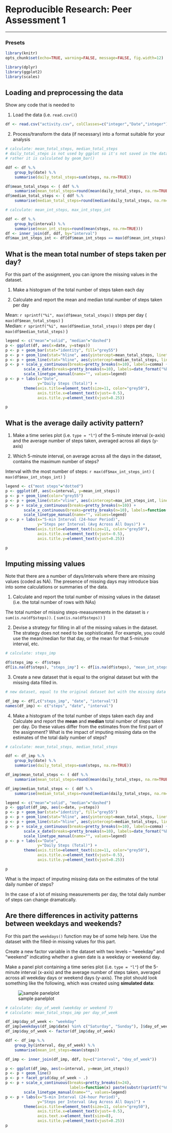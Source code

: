 # Reproducible Research: Peer Assessment 1

---

### Presets ###

```r
library(knitr)
opts_chunk$set(echo=TRUE, warning=FALSE, message=FALSE, fig.width=12)
```

```r
library(dplyr)
library(ggplot2)
library(scales)
```


## Loading and preprocessing the data

Show any code that is needed to

1. Load the data (i.e. ```read.csv()```)

```r
df <- read.csv("activity.csv", colClasses=c("integer","Date","integer"))
```

2. Process/transform the data (if necessary) into a format suitable for your analysis

```r
# calculate: mean_total_steps, median_total_steps
# daily_total_steps is not used by ggplot so it's not saved in the data frame
# rather it is calculated by geom_bar()

ddf <- df %.%
    group_by(date) %.%
    summarise(daily_total_steps=sum(steps, na.rm=TRUE))

df$mean_total_steps <- ( ddf %.%
    summarise(mean_total_steps=round(mean(daily_total_steps, na.rm=TRUE))) )$mean_total_steps
df$median_total_steps <- ( ddf %.%
    summarise(median_total_steps=round(median(daily_total_steps, na.rm=TRUE))) )$median_total_steps

# calculate: mean_int_steps, max_int_steps_int

ddf <- df %.%
    group_by(interval) %.%
    summarise(mean_int_steps=round(mean(steps, na.rm=TRUE)))
df <- inner_join(df, ddf, by="interval")
df$max_int_steps_int <- df[df$mean_int_steps == max(df$mean_int_steps), "interval"][1]
```

## What is the mean total number of steps taken per day?

For this part of the assignment, you can ignore the missing values in the dataset.

1. Make a histogram of the total number of steps taken each day

2. Calculate and report the mean and median total number of steps taken per day

Mean: `r sprintf("%i", max(df$mean_total_steps))` steps per day ( ```max(df$mean_total_steps)``` )  
Median: `r sprintf("%i", max(df$median_total_steps))` steps per day ( ```max(df$median_total_steps)``` )

```r

legend <- c("mean"="solid", "median"="dashed")
p <- ggplot(df, aes(x=date, y=steps))
p <- p + geom_bar(stat="identity", fill="grey55")
p <- p + geom_line(stat="hline", aes(yintercept=mean_total_steps, linetype="mean"))
p <- p + geom_line(stat="hline", aes(yintercept=median_total_steps, linetype="median"))
p <- p + scale_y_continuous(breaks=pretty_breaks(n=10), labels=comma) +
        scale_x_date(breaks=pretty_breaks(n=10), labels=date_format("%b-%d")) +
        scale_linetype_manual(name="", values=legend)
p <- p + labs(x="Date", 
              y="Daily Steps (Total)") +
        theme(axis.title=element_text(size=11, color="grey50"), 
              axis.title.x=element_text(vjust=-0.5),
              axis.title.y=element_text(vjust=0.25))

p
```

## What is the average daily activity pattern?

1. Make a time series plot (i.e. `type = "l"`) of the 5-minute interval (x-axis) 
and the average number of steps taken, averaged across all days (y-axis)

2. Which 5-minute interval, on average across all the days in the dataset, 
contains the maximum number of steps?

Interval with the most number of steps: `r max(df$max_int_steps_int)` ( ```max(df$max_int_steps_int)``` )

```r

legend <- c("most steps"="dotted")
p <- ggplot(df, aes(x=interval, y=mean_int_steps))
p <- p + geom_line(color="grey55")
p <- p + geom_line(stat="vline", aes(xintercept=max_int_steps_int, linetype="most steps"))
p <- p + scale_y_continuous(breaks=pretty_breaks(n=10)) +
        scale_x_continuous(breaks=pretty_breaks(n=10), labels=function(x)paste(substr(sprintf("%04s",x),1,2),":",substr(sprintf("%04s",x),3,4),sep="")) + 
        scale_linetype_manual(name="", values=legend)
p <- p + labs(x="5-min Interval (24-hour Period)", 
              y="Steps per Interval (Avg Across All Days)") +
        theme(axis.title=element_text(size=11, color="grey50"), 
              axis.title.x=element_text(vjust=-0.5),
              axis.title.y=element_text(vjust=0.25))

p
```


## Imputing missing values

Note that there are a number of days/intervals where there are missing 
values (coded as NA). The presence of missing days may introduce bias 
into some calculations or summaries of the data.

1. Calculate and report the total number of missing values 
in the dataset (i.e. the total number of rows with NAs)

The total number of missing steps-measurements in the dataset is `r sum(is.na(df$steps))`. ( ```sum(is.na(df$steps))``` )

2. Devise a strategy for filling in all of the missing values in the dataset. 
The strategy does not need to be sophisticated. For example, 
you could use the mean/median for that day, or the mean for that 5-minute interval, etc.

```r
# calculate: steps_imp

df$steps_imp <- df$steps
df[is.na(df$steps), "steps_imp"] <- df[is.na(df$steps), "mean_int_steps"]
```

3. Create a new dataset that is equal to the original dataset but with the missing data filled in.

```r
# new dataset, equal to the original dataset but with the missing data filled in

df_imp <- df[,c("steps_imp", "date", "interval")]
names(df_imp) <- c("steps", "date", "interval")
```

4. Make a histogram of the total number of steps taken each day and 
Calculate and report the **mean** and **median** total number of steps taken per day. 
Do these values differ from the estimates from the first part of the assignment? 
What is the impact of imputing missing data on the estimates of the total daily number of steps?

```r
# calculate: mean_total_steps, median_total_steps

ddf <- df_imp %.%
    group_by(date) %.%
    summarise(daily_total_steps=sum(steps, na.rm=TRUE))

df_imp$mean_total_steps <- ( ddf %.%
    summarise(mean_total_steps=round(mean(daily_total_steps, na.rm=TRUE))) )$mean_total_steps

df_imp$median_total_steps <- ( ddf %.%
    summarise(median_total_steps=round(median(daily_total_steps, na.rm=TRUE))) )$median_total_steps

legend <- c("mean"="solid", "median"="dashed")
p <- ggplot(df_imp, aes(x=date, y=steps))
p <- p + geom_bar(stat="identity", fill="grey55")
p <- p + geom_line(stat="hline", aes(yintercept=mean_total_steps, linetype="mean"))
p <- p + geom_line(stat="hline", aes(yintercept=median_total_steps, linetype="median"))
p <- p + scale_y_continuous(breaks=pretty_breaks(n=10), labels=comma) +
        scale_x_date(breaks=pretty_breaks(n=10), labels=date_format("%b-%d")) +
        scale_linetype_manual(name="", values=legend)
p <- p + labs(x="Date", 
              y="Daily Steps (Total)") +
        theme(axis.title=element_text(size=11, color="grey50"), 
              axis.title.x=element_text(vjust=-0.5),
              axis.title.y=element_text(vjust=0.25))

p

```

What is the impact of imputing missing data on the estimates of the total daily number of steps?

In the case of a lot of missing measurements per day, the total daily number of 
steps can change dramatically.

## Are there differences in activity patterns between weekdays and weekends?

For this part the `weekdays()` function may be of some help here. Use the dataset with the filled-in missing values for this part.

Create a new factor variable in the dataset with two levels -- "weekday" and "weekend" indicating whether a given date is a weekday or weekend day.

Make a panel plot containing a time series plot (i.e. `type = "l"`) of the 5-minute interval (x-axis) and the average number of steps taken, averaged across all weekday days or weekend days (y-axis). The plot should look something like the following, which was created using **simulated data**:

![sample panelplot](instructions_fig/sample_panelplot.png)

```r
# calculate: day_of_week (weekday or weekend ?)
# calculate: mean_total_steps_imp per day_of_week

df_imp$day_of_week <- "weekday"
df_imp[weekdays(df_imp$date) %in% c("Saturday", "Sunday"), ]$day_of_week <- "weekend"
df_imp$day_of_week <- factor(df_imp$day_of_week)

ddf <- df_imp %.%
    group_by(interval, day_of_week) %.%
    summarise(mean_int_steps=mean(steps))

df_imp <- inner_join(df_imp, ddf, by=c("interval", "day_of_week"))

p <- ggplot(df_imp, aes(x=interval, y=mean_int_steps))
p <- p + geom_line()
p <- p + facet_grid(day_of_week ~ .)
p <- p + scale_x_continuous(breaks=pretty_breaks(n=24), 
                            labels=function(x) paste(substr(sprintf("%04s",x),1,2),":",substr(sprintf("%04s",x),3,4),sep="")) + 
        scale_linetype_manual(name="", values=legend)
p <- p + labs(x="5-min Interval (24-hour Period)", 
              y="Steps per Interval (Avg Across All Days)") +
        theme(axis.title=element_text(size=11, color="grey50"), 
              axis.title.x=element_text(vjust=-0.5),
              axis.text.x=element_text(size=8),
              axis.title.y=element_text(vjust=0.25))
p

```

